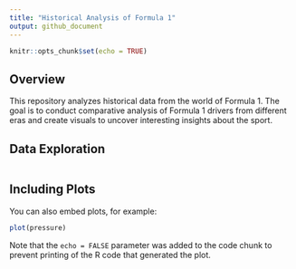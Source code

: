 ```yaml
---
title: "Historical Analysis of Formula 1"
output: github_document
---
```


```r
knitr::opts_chunk$set(echo = TRUE)
```

## Overview

This repository analyzes historical data from the world of Formula 1.
The goal is to conduct comparative analysis of Formula 1 drivers from
different eras and create visuals to uncover interesting insights about
the sport.

## Data Exploration

```r
```

## Including Plots

You can also embed plots, for example:

```r
plot(pressure)
```

Note that the `echo = FALSE` parameter was added to the code chunk to prevent printing of the R code that generated the plot.
